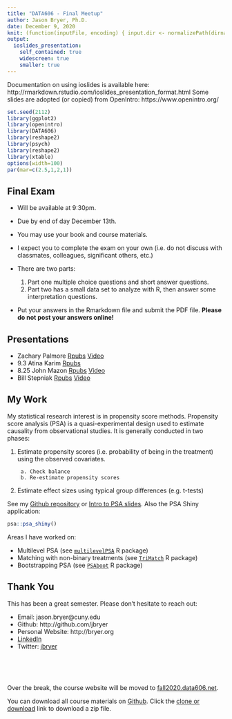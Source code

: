 ```yaml
---
title: "DATA606 - Final Meetup"
author: Jason Bryer, Ph.D.
date: December 9, 2020
knit: (function(inputFile, encoding) { input.dir <- normalizePath(dirname(inputFile)); rmarkdown::render(input = inputFile, encoding = encoding, quiet=FALSE, output_file = paste0(input.dir,'/../docs/slides/', tools::file_path_sans_ext(basename(inputFile)), '.html')); })
output:
  ioslides_presentation:
    self_contained: true
    widescreen: true
    smaller: true
---
```

	
<div class="notes">
Documentation on using ioslides is available here:
http://rmarkdown.rstudio.com/ioslides_presentation_format.html
Some slides are adopted (or copied) from OpenIntro: https://www.openintro.org/
</div>

```r
set.seed(2112)
library(ggplot2)
library(openintro)
library(DATA606)
library(reshape2)
library(psych)
library(reshape2)
library(xtable)
options(width=100)
par(mar=c(2.5,1,2,1))
```


## Final Exam

* Will be available at 9:30pm.

* Due by end of day December 13th.

* You may use your book and course materials.

* I expect you to complete the exam on your own (i.e. do not discuss with classmates, colleagues, significant others, etc.)

* There are two parts:
	1. Part one multiple choice questions and short answer questions.
	2. Part two has a small data set to analyze with R, then answer some interpretation questions.

* Put your answers in the Rmarkdown file and submit the PDF file. **Please do not post your answers online!**


## Presentations

* Zachary Palmore [Rpubs](https://rpubs.com/palmorez/data606statsproblem) [Video](https://www.youtube.com/watch?v=-DJXGLmQ73c)
* 9.3 Atina Karim [Rpubs](https://rpubs.com/Atinakarim/701566)
* 8.25 John Mazon [Rpubs](https://rpubs.com/johnmazon90/702035) [Video](https://youtu.be/02tk27KwDWs)
* Bill Stepniak [Rpubs](https://rpubs.com/stepniak/701892) [Video](https://youtu.be/uc0ugZh2WWA)


## My Work

My statistical research interest is in propensity score methods. Propensity score analysis (PSA) is a quasi-experimental design used to estimate causality from observational studies. It is generally conducted in two phases:

1. Estimate propensity scores (i.e. probability of being in the treatment) using the observed covariates.

		a. Check balance
		b. Re-estimate propensity scores

2. Estimate effect sizes using typical group differences (e.g. t-tests)

See my [Github repository](https://github.com/jbryer/psa) or [Intro to PSA slides](http://epsy887.bryer.org/slides/Intro_PSA.html). Also the PSA Shiny application:

```r
psa::psa_shiny()
```

Areas I have worked on:

* Multilevel PSA (see [`multilevelPSA`](http://jason.bryer.org/multilevelPSA) R package)
* Matching with non-binary treatments (see [`TriMatch`](http://jason.bryer.org/TriMatch) R package)
* Bootstrapping PSA (see [`PSAboot`](http://jason.bryer.org/PSAboot) R package)



## Thank You

This has been a great semester. Please don't hesitate to reach out:

* Email: jason.bryer@cuny.edu
* Github: http://github.com/jbryer
* Personal Website: http://bryer.org
* [LinkedIn](https://www.linkedin.com/profile/view?id=AAMAAATGdnoBOWXg80yqna6fSkgnZdabZP7Ck9w&trk=hp-identity-name)
* Twitter: [jbryer](https://twitter.com/jbryer)

<br/><br/><br/>

Over the break, the course website will be moved to [fall2020.data606.net](https://fall2020.data606.net).

You can download all course materials on [Github](https://github.com/jbryer/DATA606Fall2020). Click the [clone or download](https://github.com/jbryer/DATA606Fall2020/archive/master.zip) link to download a zip file.
